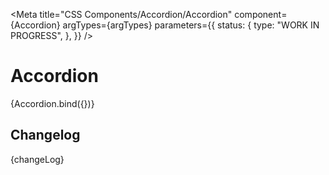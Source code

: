 
<Meta
  title="CSS Components/Accordion/Accordion"
  component={Accordion}
  argTypes={argTypes}
  parameters={{
    status: {
      type: "WORK IN PROGRESS",
    },
  }}
/>

# Accordion

<Canvas>
  <Story name="Accordion" args={defaultArgs}>
    {Accordion.bind({})}
  </Story>
</Canvas>

<ArgsTable story="Accordion" />

## Changelog

<Description>{changeLog}</Description>
